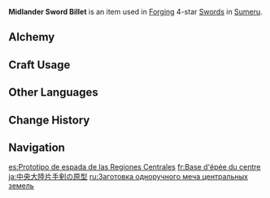 {{Item Infobox
|id           = 101111
|image        = Item Midlander Sword Billet.png
|type         = Materials
|group        = Midlander Billets
|group2       = Forging Materials
|invCategory  = Materials
|quality      = 4
|description  = Weapon forging material. Can be used to forge 4-star swords.<br />Philosophers believe that there are four purposes behind earthly things. The purpose of these billets is to become a weapon worthy of accompanying a hero.
|source1      = [[Sumeru]] [[Trounce Domain]] Challenge Reward
|source2      = [[Crafting]]
|source3      = Reward from Level 4 [[Vanarana's Favor]]
|source4      = 
|source5      = 
}}
'''Midlander Sword Billet''' is an item used in [[Forging]] 4-star [[Swords]] in [[Sumeru]].

==Alchemy==
{{Recipe
|type = Converting
|Northlander Sword Billet = 1
|Dream Solvent = 2
|sort = Northlander Sword Billet;Dream Solvent
}}

==Craft Usage==
{{Craft Usage}}

==Other Languages==
{{Other Languages
|en      = Midlander Sword Billet
|zhs     = 央陆单手剑原胚
|zhs_rm  = Yānglù Dānshǒu-jiàn Yuánpēi
|zht     = 央陸單手劍原胚
|zht_rm  = Yānglù Dānshǒu-jiàn Yuánpēi
|zh_tl   = 
|ja      = 中央大陸片手剣の原型
|ja_rm   = Chuuou Tairiku Katate Ken no Genkei
|ja_tl   = Center Continent One Handed Sword Prototype
|ko      = 중앙 대륙의 한손검 원형
|ko_rm   = Jung'ang Daeryuk-ui Hansongeom Wonhyeong
|ko_tl   = Middleland's One-handed Sword Prototype
|es      = Prototipo de espada de las Regiones Centrales
|es_tl   = Central Regions Sword Prototype
|fr      = Base d'épée du centre
|fr_tl   = Central Sword Base
|ru      = Заготовка одноручного меча центральных земель
|ru_tl   = Central Lands One-Handed Sword Workpiece
|th      = Midlander Sword Billet
|vi      = Phôi Kiếm Đơn Trung Địa
|vi_tl   = 
|de      = Unbearbeiteter Einhänder des Kernlands
|de_tl   = Unworked One-Handed Sword of the Heartland
|id      = Midlander Sword Billet
|pt      = Protótipo de Espada do Território Central
|pt_tl   = Central Territory Sword Prototype
|tr      = Orta Diyar Kılıç Prototipi
|tr_tl   = 
|it      = Billetta della Spada delle terre centrali
|it_tl   = Sword Billet of the Central Lands
}}

==Change History==
{{Change History|3.0}}

==Navigation==
{{Material Navbox|type=Crafting Materials}}

[[es:Prototipo de espada de las Regiones Centrales]]
[[fr:Base d'épée du centre]]
[[ja:中央大陸片手剣の原型]]
[[ru:Заготовка одноручного меча центральных земель]]